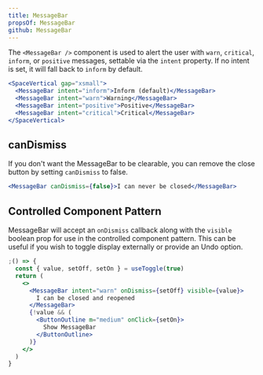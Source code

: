 ```yaml
---
title: MessageBar
propsOf: MessageBar
github: MessageBar
---
```


The `<MessageBar />` component is used to alert the user with `warn`, `critical`, `inform`, or `positive` messages, settable via the `intent` property. If no intent is set, it will fall back to `inform` by default.

```jsx
<SpaceVertical gap="xsmall">
  <MessageBar intent="inform">Inform (default)</MessageBar>
  <MessageBar intent="warn">Warning</MessageBar>
  <MessageBar intent="positive">Positive</MessageBar>
  <MessageBar intent="critical">Critical</MessageBar>
</SpaceVertical>
```

## canDismiss

If you don't want the MessageBar to be clearable, you can remove the close button by setting `canDismiss` to false.

```jsx
<MessageBar canDismiss={false}>I can never be closed</MessageBar>
```

## Controlled Component Pattern

MessageBar will accept an `onDismiss` callback along with the `visible` boolean prop for use in the controlled component pattern. This can be useful if you wish to toggle display externally or provide an Undo option.

```jsx
;() => {
  const { value, setOff, setOn } = useToggle(true)
  return (
    <>
      <MessageBar intent="warn" onDismiss={setOff} visible={value}>
        I can be closed and reopened
      </MessageBar>
      {!value && (
        <ButtonOutline m="medium" onClick={setOn}>
          Show MessageBar
        </ButtonOutline>
      )}
    </>
  )
}
```
